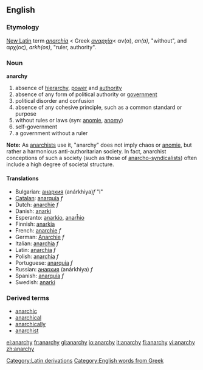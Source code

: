 ==English==
{{wikipedia}}
=== Etymology ===
[[New Latin]] term ''[[anarchia]]'' < Greek ''[[αναρχία]]''< &alpha;&nu;(&alpha;), ''an(a)'', "without", and &alpha;&rho;&chi;(&omicron;&sigmaf;), ''arkh(os)'', "ruler, authority".

===Noun===
'''anarchy'''

# absence of [[hierarchy]], [[power]] and [[authority]]
# absence of any form of political authority or [[government]]
# political disorder and confusion
# absence of any cohesive principle, such as a common standard or purpose
# without rules or laws (syn: [[anomie]], [[anomy]])
# self-government
# a government without a ruler

'''Note:'''  As [[w:Anarchism | anarchists]] use it, "anarchy" does not imply chaos or [[anomie]], but rather a harmonious anti-authoritarian society.  In fact, anarchist conceptions of such a society (such as those of [[w:Anarcho-syndicalism | anarcho-syndicalists]]) often include a high degree of societal structure.

====Translations====
*Bulgarian: [[анархия]] (anárkhiya)''f'' "l"
*[[Catalan]]: [[anarquía]] ''f''
*Dutch: [[anarchie]] ''f''
*Danish: [[anarki]]
*Esperanto: [[anarkio]], [[anarĥio]]
*Finnish: [[anarkia]]
*French: [[anarchie]] ''f''
*German: [[Anarchie]] ''f''
*Italian: [[anarchia]] ''f''
*Latin: [[anarchia]] ''f''
*Polish: [[anarchia]] ''f''
*Portuguese: [[anarquia]] ''f''
*Russian: [[анархия]] (anárkhiya) ''f''
*Spanish: [[anarquía]] ''f''
*Swedish: [[anarki]]

===Derived terms===
*[[anarchic]]
*[[anarchical]]
*[[anarchically]]
*[[anarchist]]

[[Category:Latin derivations]]
[[Category:English words from Greek]]

[[el:anarchy]]
[[fr:anarchy]]
[[gl:anarchy]]
[[io:anarchy]]
[[it:anarchy]]
[[fi:anarchy]]
[[vi:anarchy]]
[[zh:anarchy]]